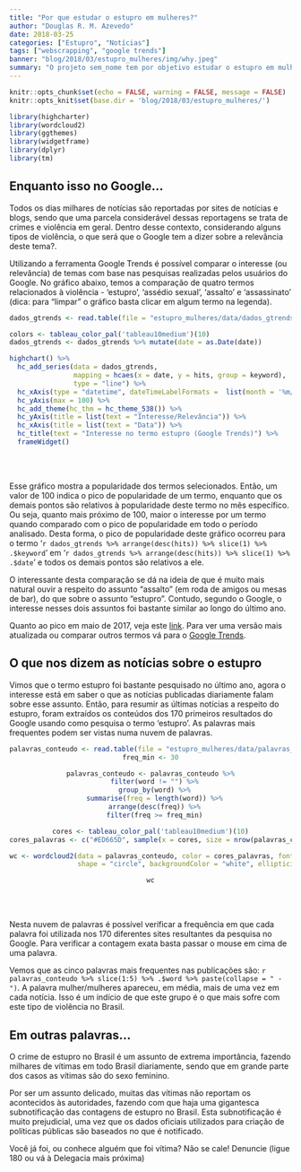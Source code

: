 ```yaml
---
title: "Por que estudar o estupro em mulheres?"
author: "Douglas R. M. Azevedo"
date: 2018-03-25
categories: ["Estupro", "Notícias"]
tags: ["webscrapping", "google trends"]
banner: "blog/2018/03/estupro_mulheres/img/why.jpeg"
summary: "O projeto sem_nome tem por objetivo estudar o estupro em mulheres no Brasil. Será esse um tema interessante/relevante? Neste post veremos o que o Google (e por consequência seus usuários) estão falando sobre o assunto."
---
```


```r
knitr::opts_chunk$set(echo = FALSE, warning = FALSE, message = FALSE)
knitr::opts_knit$set(base.dir = 'blog/2018/03/estupro_mulheres/')
```
```r
library(highcharter)
library(wordcloud2)
library(ggthemes)
library(widgetframe)
library(dplyr)
library(tm)
```

## Enquanto isso no Google...

Todos os dias milhares de notícias são reportadas por sites de notícias e blogs, sendo que uma parcela considerável dessas reportagens se trata de crimes e violência em geral. Dentro desse contexto, considerando alguns tipos de violência, o que será que o Google tem a dizer sobre a relevância deste tema?. 

Utilizando a ferramenta Google Trends é possível comparar o interesse (ou relevância) de temas com base nas pesquisas realizadas pelos usuários do Google. No gráfico abaixo, temos a comparação de quatro termos relacionados à violência - ‘estupro’, ‘assédio sexual’, ‘assalto’ e ‘assassinato’ (dica: para “limpar” o gráfico basta clicar em algum termo na legenda).

```r
dados_gtrends <- read.table(file = "estupro_mulheres/data/dados_gtrends.csv", header = T, sep = ",")

colors <- tableau_color_pal('tableau10medium')(10)
dados_gtrends <- dados_gtrends %>% mutate(date = as.Date(date))

highchart() %>%
  hc_add_series(data = dados_gtrends, 
                mapping = hcaes(x = date, y = hits, group = keyword),
                type = "line") %>%
  hc_xAxis(type = "datetime", dateTimeLabelFormats =  list(month = '%m/%Y')) %>%
  hc_yAxis(max = 100) %>%
  hc_add_theme(hc_thm = hc_theme_538()) %>%
  hc_yAxis(title = list(text = "Interesse/Relevância")) %>%
  hc_xAxis(title = list(text = "Data")) %>%
  hc_title(text = "Interesse no termo estupro (Google Trends)") %>%
  frameWidget()
```

<br></br>

Esse gráfico mostra a popularidade dos termos selecionados. Então, um valor de 100 indica o pico de popularidade de um termo, enquanto que os demais pontos são relativos à popularidade deste termo no mês específico. Ou seja, quanto mais próximo de 100, maior o interesse por um termo quando comparado com o pico de popularidade em todo o período analisado. Desta forma, o pico de popularidade deste gráfico ocorreu para o termo '`r dados_gtrends %>% arrange(desc(hits)) %>% slice(1) %>% .$keyword`' em '`r dados_gtrends %>% arrange(desc(hits)) %>% slice(1) %>% .$date`' e todos os demais pontos são relativos a ele.

O interessante desta comparação se dá na ideia de que é muito mais natural ouvir a respeito do assunto “assalto” (em roda de amigos ou mesas de bar), do que sobre o assunto “estupro”. Contudo, segundo o Google, o interesse nesses dois assuntos foi bastante similar ao longo do último ano.

Quanto ao pico em maio de 2017, veja este [link](https://g1.globo.com/rio-de-janeiro/noticia/policia-do-rio-investiga-caso-de-estupro-coletivo-de-menina-de-12-anos.ghtml). Para ver uma versão mais atualizada ou comparar outros termos vá para o [Google Trends](https://g.co/trends/DZu7R).

## O que nos dizem as notícias sobre o estupro

Vimos que o termo estupro foi bastante pesquisado no último ano, agora o interesse está em saber o que as notícias publicadas diariamente falam sobre esse assunto. Então, para resumir as últimas notícias a respeito do estupro, foram extraídos os conteúdos dos 170 primeiros resultados do Google usando como pesquisa o termo ‘estupro’. As palavras mais frequentes podem ser vistas numa nuvem de palavras.

<center>
```r
palavras_conteudo <- read.table(file = "estupro_mulheres/data/palavras_conteudo.csv", header = T, sep = ",")
freq_min <- 30

palavras_conteudo <- palavras_conteudo %>%
  filter(word != "") %>%
  group_by(word) %>%
  summarise(freq = length(word)) %>%
  arrange(desc(freq)) %>%
  filter(freq >= freq_min)

cores <- tableau_color_pal('tableau10medium')(10)
cores_palavras <- c("#ED665D", sample(x = cores, size = nrow(palavras_conteudo)-1, replace = T))

wc <- wordcloud2(data = palavras_conteudo, color = cores_palavras, fontFamily = "Candara", size = 0.6,
                 shape = "circle", backgroundColor = "white", ellipticity = .65)

wc
```
</center>

<br></br>

Nesta nuvem de palavras é possível verificar a frequência em que cada palavra foi utilizada nos 170 diferentes sites resultantes da pesquisa no Google. Para verificar a contagem exata basta passar o mouse em cima de uma palavra.

Vemos que as cinco palavras mais frequentes nas publicações são: `r palavras_conteudo %>% slice(1:5) %>% .$word %>% paste(collapse = " - ")`. A palavra mulher/mulheres apareceu, em média, mais de uma vez em cada notícia. Isso é um indício de que este grupo é o que mais sofre com este tipo de violência no Brasil.

## Em outras palavras...

O crime de estupro no Brasil é um assunto de extrema importância, fazendo milhares de vítimas em todo Brasil diariamente, sendo que em grande parte dos casos as vítimas são do sexo feminino.

Por ser um assunto delicado, muitas das vítimas não reportam os acontecidos às autoridades, fazendo com que haja uma gigantesca subnotificação das contagens de estupro no Brasil. Esta subnotificação é muito prejudicial, uma vez que os dados oficiais utilizados para criação de políticas públicas são baseados no que é notificado.

Você já foi, ou conhece alguém que foi vítima? Não se cale! Denuncie (ligue 180 ou vá à Delegacia mais próxima)
